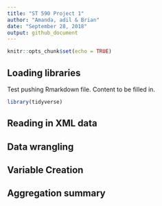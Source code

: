 ```yaml
---
title: "ST 590 Project 1"
author: "Amanda, adil & Brian"
date: "September 28, 2018"
output: github_document
---
```


```r
knitr::opts_chunk$set(echo = TRUE)
```

## Loading libraries
Test pushing Rmarkdown file. Content to be filled in. 
```r
library(tidyverse)
```


## Reading in XML data

## Data wrangling

## Variable Creation

## Aggregation summary
